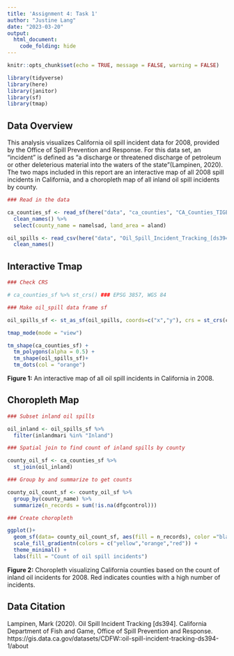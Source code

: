 ```yaml
---
title: 'Assignment 4: Task 1'
author: "Justine Lang"
date: "2023-03-20"
output: 
  html_document: 
    code_folding: hide
---
```


```r
knitr::opts_chunk$set(echo = TRUE, message = FALSE, warning = FALSE)

library(tidyverse)
library(here)
library(janitor)
library(sf)
library(tmap)
```


## Data Overview

This analysis visualizes California oil spill incident data for 2008, provided by the Office of Spill Prevention and Response. For this data set, an "incident" is defined as "a discharge or threatened discharge of petroleum or other deleterious material into the waters of the state"(Lampinen, 2020). The two maps included in this report are an interactive map of all 2008 spill incidents in California, and a choropleth map of all inland oil spill incidents by county.

```r
### Read in the data

ca_counties_sf <- read_sf(here("data", "ca_counties", "CA_Counties_TIGER2016.shp")) %>% 
  clean_names() %>% 
  select(county_name = namelsad, land_area = aland)

oil_spills <- read_csv(here("data", "Oil_Spill_Incident_Tracking_[ds394].csv")) %>% 
  clean_names()
```


## Interactive Tmap

```r
### Check CRS

# ca_counties_sf %>% st_crs() ### EPSG 3857, WGS 84

### Make oil_spill data frame sf

oil_spills_sf <- st_as_sf(oil_spills, coords=c("x","y"), crs = st_crs(ca_counties_sf))
```

```r
tmap_mode(mode = "view")

tm_shape(ca_counties_sf) +
  tm_polygons(alpha = 0.5) +
  tm_shape(oil_spills_sf)+
  tm_dots(col = "orange")
```
**Figure 1:** An interactive map of all oil spill incidents in California in 2008.



## Choropleth Map

```r
### Subset inland oil spills

oil_inland <- oil_spills_sf %>% 
  filter(inlandmari %in% "Inland")

### Spatial join to find count of inland spills by county

county_oil_sf <- ca_counties_sf %>% 
  st_join(oil_inland)

### Group by and summarize to get counts

county_oil_count_sf <- county_oil_sf %>% 
  group_by(county_name) %>%
  summarize(n_records = sum(!is.na(dfgcontrol)))
```

```r

### Create choropleth

ggplot()+
  geom_sf(data= county_oil_count_sf, aes(fill = n_records), color ="black", size = 0.1) +
  scale_fill_gradientn(colors = c("yellow","orange","red")) +
  theme_minimal() +
  labs(fill = "Count of oil spill incidents")
```

**Figure 2:** Choropleth visualizing California counties based on the count of inland oil incidents for 2008. Red indicates counties with a high number of incidents.



## Data Citation

Lampinen, Mark (2020). Oil Spill Incident Tracking [ds394]. California Department of Fish and Game, Office of Spill Prevention and Response. https://gis.data.ca.gov/datasets/CDFW::oil-spill-incident-tracking-ds394-1/about
















